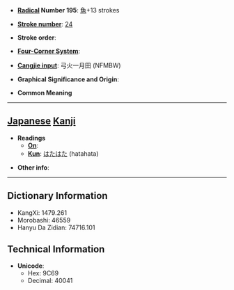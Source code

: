* '''[[Wiktionary:Chinese radical index| Radical]] Number 195''': [[Wiktionary:Chinese radical index 魚|魚]]+13 strokes

* '''[[Wiktionary:Chinese total strokes index|Stroke number]]''': [[Wiktionary:Chinese total strokes index 24|24]]

* '''Stroke order''': 

* '''[[Wiktionary:Chinese four corner index|Four-Corner System]]''': 

* '''[[Wiktionary:Chinese Cangjie index|Cangjie input]]''': 弓火一月田 (NFMBW)

* '''Graphical Significance and Origin''': 

* '''Common Meaning'''

----

== [[Japanese]] [[Kanji]] ==

* '''Readings'''
** '''[[On]]''': 
** '''[[Kun]]''': [[はたはた]] (hatahata)

* '''Other info''':  

----

== Dictionary Information ==

* KangXi: 1479.261
* Morobashi: 46559
* Hanyu Da Zidian: 74716.101

== Technical Information ==

* '''Unicode''':
** Hex: 9C69
** Decimal: 40041